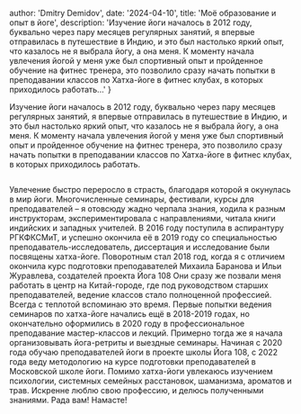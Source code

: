 
 author: 'Dmitry Demidov',
   date: '2024-04-10',
  title: 'Моё образование и опыт в йоге',
  description:
    'Изучение йоги началось в 2012 году, буквально через пару месяцев регулярных занятий, я впервые отправилась в путешествие в Индию, и это был настолько яркий опыт, что казалось не я выбрала йогу, а она меня. К моменту начала увлечения йогой у меня уже был спортивный опыт и пройденное обучение на фитнес тренера, это позволило сразу начать попытки в преподавании классов по Хатха-йоге в фитнес клубах, в которых приходилось работать...'
 }

 <p>Изучение йоги началось в 2012 году, буквально через пару месяцев регулярных занятий, я впервые отправилась в путешествие в Индию, и это был настолько яркий опыт, что казалось не я выбрала йогу, а она меня. К моменту начала увлечения йогой у меня уже был спортивный опыт и пройденное обучение на фитнес тренера, это позволило сразу начать попытки в преподавании классов по Хатха-йоге в фитнес клубах, в которых приходилось работать.</p>

<Image src={designSystem} alt="" priority/>

<p>Увлечение быстро переросло в страсть, благодаря которой я окунулась в мир йоги. Многочисленные семинары, фестивали, курсы для преподавателей – я отовсюду жадно черпала знания, ходила к разным инструкторам, экспериментировала с направлениями, читала книги индийских и западных учителей. В 2016 году поступила в аспирантуру РГКФКСМиТ, и успешно окончила её в 2019 году со специальностью преподаватель-исследователь, диссертация и исследование были посвящены хатха-йоге. Поворотным стал 2018 год, когда я с отличием окончила курс подготовки преподавателей Михаила Баранова и Ильи Журавлева, создателей проекта Йога 108 Они сразу же позвали меня работать в центр на Китай-городе, где под руководством старших преподавателей, ведение классов стало полноценной профессией. Всегда с теплотой вспоминаю это время. Первые попытки ведения семинаров по хатха-йоге начались ещё в 2018-2019 годах, но окончательно оформились в 2020 году в профессиональное преподавание мастер-классов и лекций. Примерно тогда же я начала организовывать йога-ретриты и выездные семинары. Начиная с 2020 года обучаю преподавателей йоги в проекте школы Йога 108, с 2022 года веду методологию на курсе подготовки преподавателей в Московской школе йоги. Помимо хатха-йоги увлекаюсь изучением психологии, системных семейных расстановок, шаманизма, ароматов и трав. Искренне люблю свою профессию, и делюсь полученными знаниями. Рада вам! Намасте!</p>
